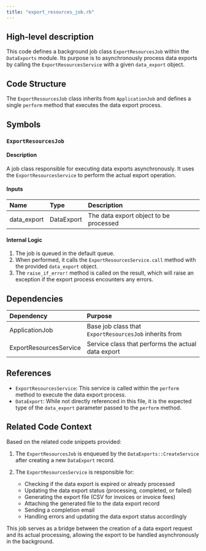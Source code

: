 ```yaml
---
title: "export_resources_job.rb"
---
```


## High-level description
This code defines a background job class `ExportResourcesJob` within the `DataExports` module. Its purpose is to asynchronously process data exports by calling the `ExportResourcesService` with a given `data_export` object.

## Code Structure
The `ExportResourcesJob` class inherits from `ApplicationJob` and defines a single `perform` method that executes the data export process.

## Symbols

### `ExportResourcesJob`
#### Description
A job class responsible for executing data exports asynchronously. It uses the `ExportResourcesService` to perform the actual export operation.

#### Inputs
| Name | Type | Description |
|:-----|:-----|:------------|
| data_export | DataExport | The data export object to be processed |

#### Internal Logic
1. The job is queued in the default queue.
2. When performed, it calls the `ExportResourcesService.call` method with the provided `data_export` object.
3. The `raise_if_error!` method is called on the result, which will raise an exception if the export process encounters any errors.

## Dependencies
| Dependency | Purpose |
|:-----------|:--------|
| ApplicationJob | Base job class that `ExportResourcesJob` inherits from |
| ExportResourcesService | Service class that performs the actual data export |

## References
- `ExportResourcesService`: This service is called within the `perform` method to execute the data export process.
- `DataExport`: While not directly referenced in this file, it is the expected type of the `data_export` parameter passed to the `perform` method.

## Related Code Context
Based on the related code snippets provided:

1. The `ExportResourcesJob` is enqueued by the `DataExports::CreateService` after creating a new `DataExport` record.

2. The `ExportResourcesService` is responsible for:
   - Checking if the data export is expired or already processed
   - Updating the data export status (processing, completed, or failed)
   - Generating the export file (CSV for invoices or invoice fees)
   - Attaching the generated file to the data export record
   - Sending a completion email
   - Handling errors and updating the data export status accordingly

This job serves as a bridge between the creation of a data export request and its actual processing, allowing the export to be handled asynchronously in the background.